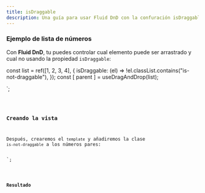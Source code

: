 ```yaml
---
title: isDraggable
description: Una guía para usar Fluid DnD con la confuración isDraggable.
---
```



### Ejemplo de lista de números

Con **Fluid DnD**, tu puedes controlar cual elemento puede ser arrastrado y cual no usando la propiedad `isDraggable`:


const list = ref([1, 2, 3, 4], {
isDraggable: (el) => !el.classList.contains("is-not-draggable"),
});
const [ parent ] = useDragAndDrop(list);

</script>`;

<Code code={listOfNumbers} lang="vue" />

### Creando la vista

Después, crearemos el `template` y añadiremos la clase `is-not-draggable` a los números pares:


<template>
  <ul ref="parent" class="number-list">
    <li
      class="number"
      v-for="(element, index) in list"
      :index="index"
      :class="{
        'is-not-draggable': element % 2 == 0,
      }"
      :key="element"
    >
      {{ element }}
    </li>
  </ul>
</template>`;


<Code code={listOfNumbersDraggable} lang="vue" mark={highlightsDraggable} />

### Resultado

<div class="pl-8">
  <SingleListWithIsDraggable client:load />
</div>
